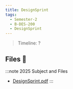 ```yaml
---
title: DesignSprint
tags:
  - Semester-2
  - B-DES-200
  - DesignSprint
---
```

> Timeline: ?


## Files 📂

:::note 2025 Subject and Files
- [DesignSprint.pdf](https://github.com/Studio-17/Epitech-Subjects/raw/main/Semester-2/B-DES-200/DesignSprint/DesignSprint.pdf)
:::

